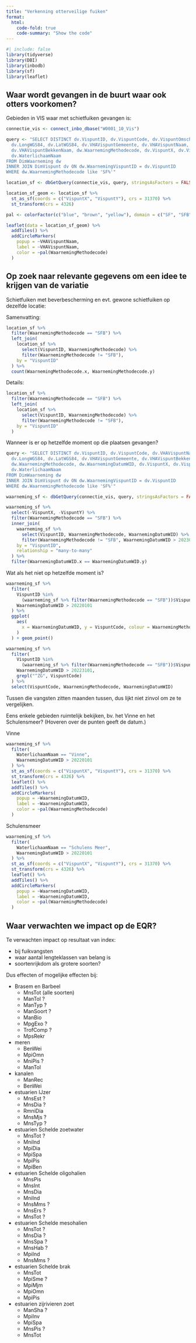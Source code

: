 ```yaml
---
title: "Verkenning otterveilige fuiken"
format:
  html:
    code-fold: true
    code-summary: "Show the code"
---
```


```r
#| include: false
library(tidyverse)
library(DBI)
library(inbodb)
library(sf)
library(leaflet)
```

## Waar wordt gevangen in de buurt waar ook otters voorkomen?

Gebieden in VIS waar met schietfuiken gevangen is:

```r
connectie_vis <- connect_inbo_dbase("W0001_10_Vis")

query <- "SELECT DISTINCT dv.VispuntID, dv.VispuntCode, dv.VispuntOmschrijving,
  dv.LongWGS84, dv.LatWGS84, dv.VHAVispuntGemeente, dv.VHAVispuntNaam,
  dv.VHAVispuntBekkenNaam, dw.WaarnemingMethodecode, dv.VispuntX, dv.VispuntY,
  dv.WaterlichaamNaam
FROM DimWaarneming dw
INNER JOIN DimVispunt dv ON dw.WaarnemingVispuntID = dv.VispuntID
WHERE dw.WaarnemingMethodecode like 'SF%'"

location_sf <- dbGetQuery(connectie_vis, query, stringsAsFactors = FALSE)

location_sf_geom <- location_sf %>%
  st_as_sf(coords = c("VispuntX", "VispuntY"), crs = 31370) %>%
  st_transform(crs = 4326)

pal <- colorFactor(c("blue", "brown", "yellow"), domain = c("SF", "SFB", "SFO"))

leaflet(data = location_sf_geom) %>%
  addTiles() %>%
  addCircleMarkers(
    popup = ~VHAVispuntNaam,
    label = ~VHAVispuntNaam,
    color = ~pal(WaarnemingMethodecode)
  )
```

## Op zoek naar relevante gegevens om een idee te krijgen van de variatie

Schietfuiken met beverbescherming en evt. gewone schietfuiken op dezelfde locatie:

Samenvatting:

```r
location_sf %>%
  filter(WaarnemingMethodecode == "SFB") %>%
  left_join(
    location_sf %>%
      select(VispuntID, WaarnemingMethodecode) %>%
      filter(WaarnemingMethodecode != "SFB"),
    by = "VispuntID"
  ) %>%
  count(WaarnemingMethodecode.x, WaarnemingMethodecode.y)
```

Details:

```r
location_sf %>%
  filter(WaarnemingMethodecode == "SFB") %>%
  left_join(
    location_sf %>%
      select(VispuntID, WaarnemingMethodecode) %>%
      filter(WaarnemingMethodecode != "SFB"),
    by = "VispuntID"
  )
```

Wanneer is er op hetzelfde moment op die plaatsen gevangen?

```r
query <- "SELECT DISTINCT dv.VispuntID, dv.VispuntCode, dv.VHAVispuntNaam,
  dv.LongWGS84, dv.LatWGS84, dv.VHAVispuntGemeente, dv.VHAVispuntBekkenNaam,
  dw.WaarnemingMethodecode, dw.WaarnemingDatumWID, dv.VispuntX, dv.VispuntY,
  dv.WaterlichaamNaam
FROM DimWaarneming dw
INNER JOIN DimVispunt dv ON dw.WaarnemingVispuntID = dv.VispuntID
WHERE dw.WaarnemingMethodecode like 'SF%'"

waarneming_sf <- dbGetQuery(connectie_vis, query, stringsAsFactors = FALSE)

waarneming_sf %>%
  select(-VispuntX, -VispuntY) %>%
  filter(WaarnemingMethodecode == "SFB") %>%
  inner_join(
    waarneming_sf %>%
      select(VispuntID, WaarnemingMethodecode, WaarnemingDatumWID) %>%
      filter(WaarnemingMethodecode != "SFB", WaarnemingDatumWID > 20230101),
    by = "VispuntID",
    relationship = "many-to-many"
  ) %>%
  filter(WaarnemingDatumWID.x == WaarnemingDatumWID.y)
```

Wat als het niet op hetzelfde moment is?

```r
waarneming_sf %>%
  filter(
    VispuntID %in%
      (waarneming_sf %>% filter(WaarnemingMethodecode == "SFB"))$VispuntID,
    WaarnemingDatumWID > 20220101
  ) %>%
  ggplot(
    aes(
      x = WaarnemingDatumWID, y = VispuntCode, colour = WaarnemingMethodecode
    )
  ) + geom_point()
```

```r
waarneming_sf %>%
  filter(
    VispuntID %in%
      (waarneming_sf %>% filter(WaarnemingMethodecode == "SFB"))$VispuntID,
    WaarnemingDatumWID > 20223101,
    grepl("^ZG", VispuntCode)
  ) %>%
  select(VispuntCode, WaarnemingMethodecode, WaarnemingDatumWID)
```

Tussen die vangsten zitten maanden tussen, dus lijkt niet zinvol om ze te vergelijken.



Eens enkele gebieden ruimtelijk bekijken, bv. het Vinne en het Schulensmeer?
(Hoveren over de punten geeft de datum.)

Vinne

```r
waarneming_sf %>%
  filter(
    WaterlichaamNaam == "Vinne",
    WaarnemingDatumWID > 20220101
  ) %>%
  st_as_sf(coords = c("VispuntX", "VispuntY"), crs = 31370) %>%
  st_transform(crs = 4326) %>%
  leaflet() %>%
  addTiles() %>%
  addCircleMarkers(
    popup = ~WaarnemingDatumWID,
    label = ~WaarnemingDatumWID,
    color = ~pal(WaarnemingMethodecode)
  )
```

Schulensmeer

```r
waarneming_sf %>%
  filter(
    WaterlichaamNaam == "Schulens Meer",
    WaarnemingDatumWID > 20220101
  ) %>%
  st_as_sf(coords = c("VispuntX", "VispuntY"), crs = 31370) %>%
  st_transform(crs = 4326) %>%
  leaflet() %>%
  addTiles() %>%
  addCircleMarkers(
    popup = ~WaarnemingDatumWID,
    label = ~WaarnemingDatumWID,
    color = ~pal(WaarnemingMethodecode)
  )
```

## Waar verwachten we impact op de EQR?

Te verwachten impact op resultaat van index:

- bij fuikvangsten
- waar aantal lengteklassen van belang is
- soortenrijkdom als grotere soorten?

Dus effecten of mogelijke effecten bij:

- Brasem en Barbeel
    - MnsTot (alle soorten)
    - ManTol ?
    - ManTyp ?
    - ManSoort ?
    - ManBio
    - MpgExo ?
    - TrofComp ?
    - MpsRekr
- meren
    - BenWei
    - MpiOmn
    - MniPis ?
    - ManTol
- kanalen
    - ManRec
    - BenWei
- estuarien IJzer
    - MnsEst ?
    - MnsDia ?
    - RmniDia
    - MnsMjs ?
    - MnsTyp ?
- estuarien Schelde zoetwater
    - MnsTot ?
    - MniInd
    - MpiDia
    - MpiSpa
    - MpiPis
    - MpiBen
- estuarien Schelde oligohalien
    - MnsPis
    - MnsInt
    - MnsDia
    - MniInd
    - MnsMms ?
    - MnsErs ?
    - MnsTot ?
- estuarien Schelde mesohalien
    - MnsTot ?
    - MnsDia ?
    - MnsSpa ?
    - MnsHab ?
    - MpiInd
    - MnsMms ?
- estuarien Schelde brak
    - MnsTot
    - MpiSme ?
    - MpiMjm
    - MpiOmn
    - MpiPis
- estuarien zijrivieren zoet
    - ManSha ?
    - MpiInv
    - MpiSpa
    - MnsPis ?
    - MnsTot

